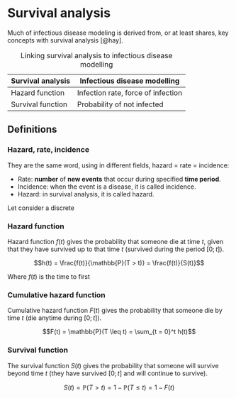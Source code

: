 # Survival analysis

Much of infectious disease modeling is derived from, or at least shares, key concepts with survival analysis [@hay].

| Survival analysis | Infectious disease modelling       |
|-------------------|------------------------------------|
| Hazard function   | Infection rate, force of infection |
| Survival function | Probability of not infected        |

: Linking survival analysis to infectious disease modelling

## Definitions

### Hazard, rate, incidence

They are the same word, using in different fields, hazard = rate = incidence:

-   Rate: **number** of **new events** that occur during specified **time period**.
-   Incidence: when the event is a disease, it is called incidence.
-   Hazard: in survival analysis, it is called hazard.

Let consider a discrete

### Hazard function

Hazard function $f(t)$ gives the probability that someone die at time $t$, given that they have survived up to that time $t$ (survived during the period $[0;t]$).

$$h(t) = \frac{f(t)}{\mathbb{P}(T > t)} = \frac{f(t)}{S(t)}$$

Where $f(t)$ is the time to first 

### Cumulative hazard function

Cumulative hazard function $F(t)$ gives the probability that someone die by time $t$ (die anytime during $[0;t]$).

$$F(t) = \mathbb{P}(T \leq t) = \sum_{t = 0}^t h(t)$$

### Survival function

The survival function $S(t)$ gives the probability that someone will survive beyond time $t$ (they have survived $[0;t]$ and will continue to survive).

$$S(t) = \mathbb{P}(T > t) = 1 - \mathbb{P}(T \leq t) = 1 - F(t)$$


